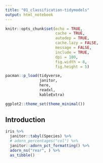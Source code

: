 ```yaml
---
title: "01_classification-tidymodels"
output: html_notebook
---
```


```r
knitr::opts_chunk$set(echo = TRUE, 
                      cache = TRUE,
                      autodep = TRUE,
                      cache.lazy = FALSE,
                      message = FALSE, 
                      include = TRUE,
                      dpi = 180,
                      fig.width = 8, 
                      fig.height = 5)

pacman::p_load(tidyverse,
               janitor,
               here,
               readxl,
               kableExtra)

ggplot2::theme_set(theme_minimal())

```


## Introduction

```r
iris %>% 
  janitor::tabyl(Species) %>%
  # adorn_percentages("col") %>% 
  janitor::adorn_pct_formatting() %>% 
  adorn_ns("rear", ) %>% 
  as_tibble()

```






